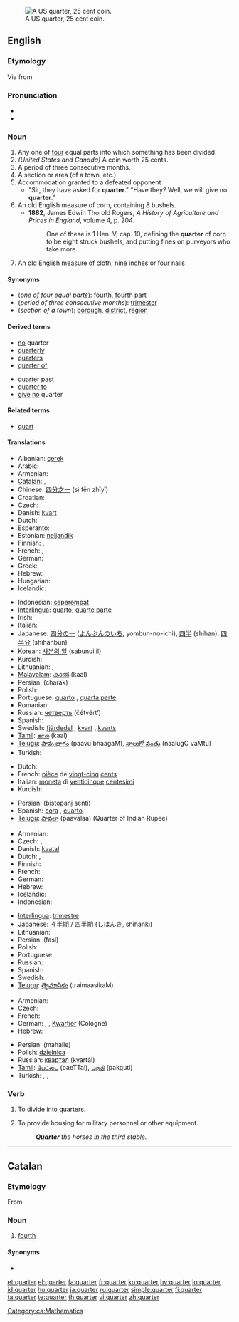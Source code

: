 [[File:1999 Obverse Proof.png|thumb|A US quarter, 25 cent coin.]]
==English==

===Etymology===
Via {{etyl|fr}} from {{etyl|la}} {{term|quartus|lang=la}}

===Pronunciation===
* {{audio|en-us-quarter.ogg|Audio (US)}}
* {{rhymes|ɔː(r)tə(r)}}

===Noun===
{{en-noun}}

# Any one of [[four]] equal parts into which something has been divided.
# ''(United States and Canada)'' A coin worth 25 cents.
# A period of three consecutive months.
# A section or area (of a town, etc.).
# Accommodation granted to a defeated opponent
#* "Sir, they have asked for '''quarter'''." "Have they? Well, we will give no '''quarter'''."
# An old English measure of corn, containing 8 bushels.
#* '''1882''', James Edwin Thorold Rogers, ''A History of Agriculture and Prices in England'', volume 4, p. 204.
#*: One of these is 1 Hen. V, cap. 10, defining the '''quarter''' of corn to be eight struck bushels, and putting fines on purveyors who take more.
# An old English measure of cloth, nine inches or four nails

====Synonyms====
* (''one of four equal parts''): [[fourth]], [[fourth part]]
* (''period of three consecutive months''): [[trimester]]
* (''section of a town''): [[borough]], [[district]], [[region]]

====Derived terms====
{{rel-top|terms derived from quarter (noun)}}
* [[no]] quarter
* [[quarterly]]
* [[quarters]]
* [[quarter of]]
{{rel-mid}}
* [[quarter past]]
* [[quarter to]]
* [[give]] [[no]] quarter
{{rel-bottom}}

====Related terms====
* [[quart]]

====Translations====
{{trans-top|one of four equal parts}}
* Albanian: [[çerek]]
* Arabic: {{Arab|[[ربع]]}} {{IPAchar|(rúbʕ)}} {{m}}
* Armenian: {{t|hy|քառորդ|sc=Armn|tr=k'aṙord}}
* [[Catalan]]: {{t-|ca|quart|m}}, {{t-|ca|quarter|m}}
* Chinese: [[四分之一]] (sì fēn zhīyī)
* Croatian: {{t-|hr|četvrt}}
* Czech: {{t+|cs|čtvrt}}
* Danish: [[kvart]]
* Dutch: {{t+|nl|kwart}}
* Esperanto: {{t-|eo|kvarono|xs=Esperanto}}
* Estonian: [[neljandik]]
* Finnish: {{t-|fi|neljännes}}, {{t-|fi|neljäsosa}}
* French: {{t+|fr|quart|m}}, {{t+|fr|quartier}}
* German: {{t+|de|Viertel|n}}
* Greek: {{t+|el|τέταρτο|n|sc=Grek}}
* Hebrew: {{t+|he|רבע|m|sc=Hebr}}
* Hungarian: {{t+|hu|negyed}}
* Icelandic: {{t-|is|fjórðungur}}
{{trans-mid}}
* Indonesian: [[seperempat]]
* [[Interlingua]]: [[quarto]], [[quarte parte]]
* Irish: {{t-|ga|ceathrú|f|xs=Irish}}
* Italian: {{t+|it|quarto|m}}
* Japanese: [[四分の一]] ([[よんぶんのいち]], yombun-no-ichi), [[四半]] (shihan), [[四半分]] (shihanbun)
* Korean: [[사본의 일]] (sabunui il)
* Kurdish: {{t+|ku|چاره‌ک|sc=KUchar}}
* Lithuanian: {{t+|lt|ketvirtadalis|m|xs=Lithuanian}}, {{t+|lt|ketvirtis|m|xs=Lithuanian}}
* [[Malayalam]]: [[കാല്‍]] (kaal)
* Persian: {{fa-Arab|[[چارک]]}} (charak)
* Polish: {{t+|pl|ćwierć}}
* Portuguese: [[quarto]] {{m}}, [[quarta parte]] {{f}}
* Romanian: {{t-|ro|sfert}}
* Russian: [[четверть]] (čétvért’) {{f}}
* Spanish: {{t+|es|cuarto|m}}
* Swedish: [[fjärdedel]] {{c}}, [[kvart]] {{c}}, [[kvarts]] {{c}}
* [[Tamil]]: [[கால்]] (kaal)
* [[Telugu]]: [[పావు భాగం]] (paavu bhaagaM), [[నాలుగో వంతు]] (naalugO vaMtu)
* Turkish: {{t+|tr|çeyrek}}
{{trans-bottom}}

{{trans-top|coin worth 25 cents}}
* Dutch: {{t+|nl|kwartje}}
* French: [[pièce]] de [[vingt-cinq]] [[cent]]s {{f}}
* Italian: [[moneta]] di [[venticinque]] [[centesimi]]
* Kurdish: {{KUchar|[[بیستوپێنج سه‌نت]]}}
{{trans-mid}}
* Persian: {{fa-Arab|[[بیست و پنج سنتی]]}} (bistopanj senti)
* Spanish: [[cora]] {{f}} {{italbrac|El Salvador}}, [[cuarto]] {{italbrac|Panama}}
* [[Telugu]]: [[పావలా]] (paavalaa) (Quarter of Indian Rupee)
{{trans-bottom}}

{{trans-top|period of three months}}
* Armenian: {{t|hy|քառորդ|sc=Armn|tr=k'aṙord}}
* Czech: {{t-|cs|čtvrtletí|n}}, {{t-|cs|kvartál|m}}
* Danish: [[kvatal]]
* Dutch: {{t+|nl|kwartaal}}, {{t+|nl|trimester}}
* Finnish: {{t-|fi|neljännesvuosi}}
* French: {{t+|fr|trimestre|m}}
* German: {{t+|de|Quartal|n}}
* Hebrew: {{t-|he|רבעון|m|sc=Hebr}}
* Icelandic: {{t-|is|fjórðungur}}
* Indonesian: {{t+|id|kuartal|xs=Indonesian}}
{{trans-mid}}
* [[Interlingua]]: [[trimestre#Interlingua|trimestre]]
* Japanese: [[４半期]] / [[四半期]] ([[しはんき]], shihanki)
* Lithuanian: {{t+|lt|ketvirtis|m|xs=Lithuanian}}
* Persian: {{fa-Arab|[[فصل]]}} (fasl)
* Polish: {{t+|pl|kwartał|m}}
* Portuguese: {{t+|pt|trimestre|m}}
* Russian: {{t+|ru|квартал|m|tr=kvartál|sc=Cyrl}}
* Spanish: {{t-|es|trimestre|m}}
* Swedish: {{t-|sv|kvartal|n}}
* [[Telugu]]: [[త్రైమాసికం]] (traimaasikaM)
{{trans-bottom}}

{{trans-top|section of a town}}
* Armenian: {{t|hy|թաղամաս|sc=Armn|tr=t'aġamas}}
* Czech: {{t+|cs|čtvrť|f}}
* French: {{t+|fr|quartier|m}}
* German: {{t+|de|Stadtteil|m}}, {{t+|de|Viertel|n}}, [[Kwartier]] (Cologne)
* Hebrew: {{t+|he|רובע|m|sc=Hebr}}
{{trans-mid}}
* Persian: {{fa-Arab|[[محله]]}} (mahalle)
* Polish: [[dzielnica]] {{f}}
* Russian: [[квартал]] (kvartál) {{m}}
* [[Tamil]]: [[பேட்டை]] (paeTTai), [[பகுதி]] (pakguti)
* Turkish: {{t+|tr|semt}}, {{t+|tr|mahalle}}, {{t+|tr|civar}}
{{trans-bottom}}

===Verb===
{{en-verb}}

# {{transitive}} To divide into quarters.
# {{transitive}} To provide housing for military personnel or other equipment.
#: '''''Quarter''' the horses in the third stable.''

----

==Catalan==

===Etymology===
From {{etyl|la|ca}} {{term|quartus|lang=la}}

===Noun===
{{ca-noun|m}}
# [[fourth]]  [[Category:ca:Mathematics]]

====Synonyms====
* {{l|ca|quart}}

[[et:quarter]]
[[el:quarter]]
[[fa:quarter]]
[[fr:quarter]]
[[ko:quarter]]
[[hy:quarter]]
[[io:quarter]]
[[id:quarter]]
[[hu:quarter]]
[[ja:quarter]]
[[ru:quarter]]
[[simple:quarter]]
[[fi:quarter]]
[[ta:quarter]]
[[te:quarter]]
[[th:quarter]]
[[vi:quarter]]
[[zh:quarter]]